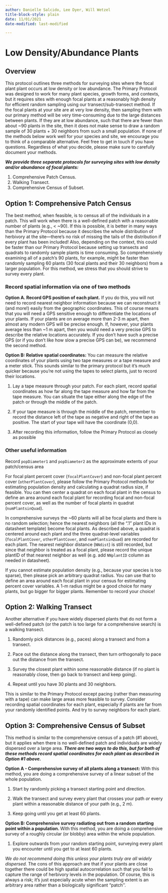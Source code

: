 ```yaml
---
author: Danielle Salcido, Lee Dyer, Will Wetzel
title-block-style: plain
date: 11/01/2021
date-modified: last-modified

---
```


# Low Density/Abundance Plants {#sec-low_density}

## Overview

This protocol outlines three methods for surveying sites where the focal plant plant occurs at low density or low abundance. The Primary Protocol was designed to work for many plant species, growth forms, and contexts, but it requires sites with enough focal plants at a reasonably high density for efficient random sampling using our transect/sub-transect method. If the focal plants at your site are at very low density, then sampling them with our primary method will be very time-consuming due to the large distances between plants. If they are at low abundance, such that there are fewer than about ~90 plants in the site, then it does not make sense to draw a random sample of 30 plants + 30 neighbors from such a small population. If none of the methods below work well for your species and site, we encourage you to think of a comparable alternative. Feel free to get in touch if you have questions. Regardless of what you decide, please make sure to carefully document your methods.

**_We provide three separate protocols for surveying sites with low density and/or abundance of focal plants:_**

1. Comprehensive Patch Census. 
2. Walking Transect.  
3. Comprehensive Census of Subset.

## Option 1: Comprehensive Patch Census

The best method, when feasible, is to census all of the individuals in a patch. This will work when there is a well-defined patch with a reasonable number of plants (e.g., < ~90). If this is possible, it is better in many ways than the Primary Protocol because it describes the whole distribution of herbivory at the site—there’s no risk of missing the tails of the distribution if every plant has been included! Also, depending on the context, this could be faster than our Primary Protocol because setting up transects and quadrats to randomly sample plants is time consuming. So comprehensively examining all of a patch’s 90 plants, for example, might be faster than randomly sampling 60 plants (30 focal plants and their 30 neighbors) from a larger population. For this method, we stress that you should strive to survey every plant.

### **Record spatial information via one of two methods**

**Option A. Record GPS position of each plant.** If you do this, you will not need to record nearest neighbor information because we can reconstruct it (and more!) easily from the geographic coordinates. This of course means that you will need a GPS sensitive enough to differentiate the locations of your plants. If your plants are on average more than 2-3 m apart, then almost any modern GPS will be precise enough. If, however, your plants average less than ~1 m apart, then you would need a very precise GPS to describe the relative locations accurately. If you don’t have such a precise GPS (or if you don’t like how slow a precise GPS can be), we recommend the second method.

**Option B: Relative spatial coordinates:** You can measure the relative coordinates of your plants using two tape measures or a tape measure and a meter stick. This sounds similar to the primary protocol but it’s much quicker because you’re not using the tapes to select plants, just to record their locations.

1. Lay a tape measure through your patch. For each plant, record spatial coordinates as how far along the tape measure and how far from the tape measure. You can situate the tape either along the edge of the patch or through the middle of the patch.

2. If your tape measure is through the middle of the patch, remember to record the distance left of the tape as negative and right of the tape as positive. The start of your tape will have the coordinate (0,0).

3. After recording this information, follow the Primary Protocol as closely as possible

### **Other useful information**

Record `popDiameter1` and `popDiameter2` as the approximate extents of your patch/census area

For focal plant percent cover (`focalPlantCover`) and non-focal plant percent cover (`otherPlantCover`), please follow the Primary Protocol methods for estimating population density and calculating a quadrat radius size, if feasible. You can then center a quadrat on each focal plant in the census to define an area around each focal plant for recording focal and non-focal percent cover, as well as the number of focal plants in quadrat (`numPlantsinQuad`).

In comprehensive surveys the ~60 plants will all be focal plants and there is no random selection; hence the nearest neighbors (all the ".1" plant IDs in datasheet template) become focal plants. As described above, a quadrat is centered around each plant and the three quadrat-level variables (`focalPlantCover`, `otherPlantCover`, and `numPlantsinQuad`) are recorded for each plant. The nearest neighbor distance (`NNdist`) is still recorded, but since that neighbor is treated as a focal plant, please record the unique plantID of that nearest neighbor as well (e.g. add `NNplantID` column as needed in datasheet).

If you cannot estimate population density (e.g., because your species is too sparse), then please pick an arbitrary quadrat radius. You can use that to define an area around each focal plant in your census for estimating percent cover variables. A 1-m radius might be a good choice for many plants, but go bigger for bigger plants. Remember to record your choice!

## Option 2: Walking Transect

Another alternative if you have widely dispersed plants that do not form a well-defined patch (or the patch is too large for a comprehensive search) is a walking transect. 

1. Randomly pick distances (e.g., paces) along a transect and from a transect.

2. Pace out the distance along the transect, then turn orthogonally to pace out the distance from the transect.

3. Survey the closest plant within some reasonable distance (if no plant is reasonably close, then go back to transect and keep going).

4. Repeat until you have 30 plants and 30 neighbors.

This is similar to the Primary Protocol except pacing (rather than measuring with a tape) can make large areas more feasible to survey. Consider recording spatial coordinates for each plant, especially if plants are far from your randomly identified points. And try to survey neighbors for each plant.

## Option 3: Comprehensive Census of Subset

This method is similar to the comprehensive census of a patch (#1 above), but it applies when there is no well-defined patch and individuals are widely dispersed over a large area. **_There are two ways to do this, but for both of these methods record spatial coordinates for each plant as described in Option #1 above._**  

**Option A - Comprehensive survey of all plants along a transect: **With this method, you are doing a comprehensive survey of a linear subset of the whole population. 

1. Start by randomly picking a transect starting point and direction.  
    
2. Walk the transect and survey every plant that crosses your path 
*or* every plant within a reasonable distance of your path (e.g., 2 m).  

3. Keep going until you get at least 60 plants.  
    
**Option B: Comprehensive survey radiating out from a random starting point within a population. ** With this method, you are doing a comprehensive survey of a roughly circular (or blobby) area within the whole population. 

1. Explore outwards from your random starting point, surveying every plant you encounter until you get to at least 60 plants. 

_We do not recommend doing this unless your plants truly are all widely dispersed._ The cons of this approach are that if your plants are close together there could be high spatial autocorrelation such that you fail to capture the range of herbivory levels in the population. Of course, this is always a risk; it’s just especially acute when the sampling extent is an arbitrary area rather than a biologically significant “patch''.
 